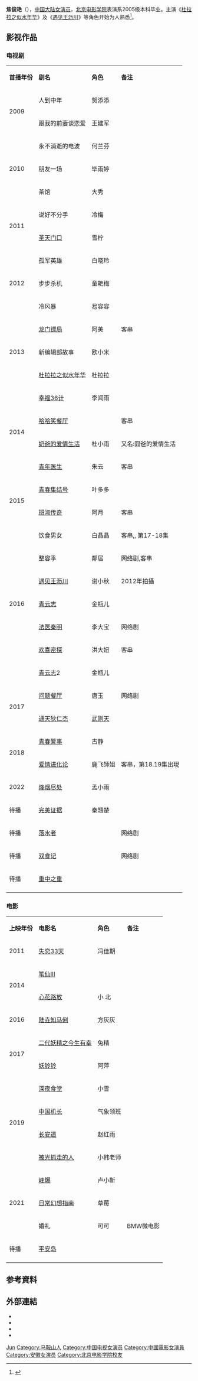 {{blpsources|time=2020-12-01}}
{{藝人
|姓名 =焦俊艳
|類型 = 女演員 
|圖片 =
|圖片尺寸 =
|圖片簡介 =
|羅馬拼音 = Jiao Jun Yan
|英文名 =
|暱稱 = 焦糖
|其他藝名 =
|國籍 ={{PRC}}
|民族 = [[漢族|漢族]]
|籍貫 = 
|出生日期 ={{birth_date_and_age|1987|5|6}} 
|出生地點 ={{CHN}}[[安徽省|安徽省]][[马鞍山市|马鞍山市]]
|職業 =演員
|語言 = [[普通話|普通話]],[[英语|英语]]
|教育程度 =[[北京电影学院|北京电影学院]]表演系
|配偶 =
|兒女 =
|父母 =
|音樂類型 =
|演奏樂器 =
|出道日期 =2009年
|出道作 =
|代表作 =《[[杜拉拉之似水年华|杜拉拉之似水年华]]》<BR>《[[青春集結號|青春集結號]]》<BR>《[[青春警事|青春警事]]》<BR>《[[問題餐廳_(網絡劇)|問題餐廳 (網絡劇)]]》|
|活躍年代 =
|唱片公司 =
|經紀公司 = 焦俊艳工作室
|網站 =
|相關團體 =
|獎項 =
|IMDb = 7596750
}}
'''焦俊艳'''（{{bd|1987年|5月6日|身高=1米63catIdx=J}}），[[中国大陆|中国大陆]][[女演员|女演员]]，[[北京电影学院|北京电影学院]]表演系2005级本科毕业。主演《[[杜拉拉之似水年华|杜拉拉之似水年华]]》及《[[遇见王沥川|遇见王沥川]]》等角色开始为人熟悉<REF>
{{Cite web |url=http://ent.163.com/14/0721/11/A1M4BO0K000300B1.html |title=《心花路放》焦俊艳谢宁浩 给机会"重新做人" |access-date=2014-07-25 |archive-date=2020-08-19 |archive-url=https://web.archive.org/web/20200819060039/http://ent.163.com/14/0721/11/A1M4BO0K000300B1.html |dead-url=no }}
</REF>。

==影视作品==
=== 电视剧 ===
{| class="wikitable"
|- style="background:pink; color:black" align="center"
|'''首播年份'''||'''剧名'''||'''角色'''||'''备注'''
|-
|rowspan=2|2009||人到中年||贺添添||
|-
|跟我的前妻谈恋爱||王建军||
|-
|rowspan=3|2010||永不消逝的电波||何兰芬||
|-
|朋友一场||毕雨婷||
|-
|茶馆||大秀||
|-
|rowspan=2|2011||说好不分手||冷梅||
|-
|[[圣天门口|圣天门口]]||雪柠||
|-
|rowspan=3|2012||孤军英雄||白晓玲||
|-
|步步杀机||童艳梅||
|-
|冷风暴||易容容||
|-
|rowspan=3|2013||[[龙门镖局|龙门镖局]]||阿美||客串
|-
|新编辑部故事||欧小米||
|-
|[[杜拉拉之似水年华|杜拉拉之似水年华]]||杜拉拉||
|-
|rowspan=4|2014||[[幸福36计|幸福36计]]||李闻雨||
|-
|[[哈哈笑餐厅|哈哈笑餐厅]]||  ||客串
|-
|[[奶爸的爱情生活|奶爸的爱情生活]] ||杜小雨||又名:囧爸的爱情生活
|-
|[[青年医生|青年医生]]||朱云||客串
|-
|rowspan=2|2015||[[青春集结号|青春集结号]]|| 叶多多  ||
|-
|[[班淑传奇|班淑传奇]]|| 阿月  || 客串
|-
|rowspan=7|2016||饮食男女||  白晶晶 || 客串,, 第17-18集
|-
|整容季||  鄰居|| 网络剧,客串
|-
|[[遇见王沥川|遇见王沥川]]||谢小秋|| 2012年拍攝
|-
|[[青云志|青云志]]||金瓶儿||
|-
|[[法医秦明_(网络剧)|法医秦明]]|| 李大宝||网络剧
|-
|[[欢喜密探|欢喜密探]]||洪大妞 ||客串
|-
|[[青云志|青云志]]2||金瓶儿||
|-
|rowspan=2|2017||[[问题餐厅_(网络剧)|问题餐厅]]||唐玉 ||网络剧
|-
|[[通天狄仁杰|通天狄仁杰]]||[[武则天|武则天]]   || 
|-
|rowspan=2|2018||[[青春警事|青春警事]]||古静 ||
|-
|[[爱情进化论|爱情进化论]]||鹿飞師姐 ||客串，第18.19集出現
|-
|2022||[[烽烟尽处|烽烟尽处]]||孟小雨 ||
|-
|待播||[[完美证据|完美证据]]||秦翘楚 ||
|-
|待播||[[落水者|落水者]]||  ||网络剧
|-
|待播||[[双食记|双食记]]||  ||网络剧
|-
|待播|| [[重中之重|重中之重]]||   ||
|-
|}

===电影===
{| class="wikitable"
|- style="background:pink; color:black" align="center"
| '''上映年份''' ||  '''电影名''' || '''角色''' ||'''备注'''
|-
|rowspan=1|2011||[[失恋33天_(电影)|失恋33天]] ||冯佳期||
|-
|rowspan=2|2014||[[笔仙III|笔仙III]] ||  ||
|-
|[[心花路放|心花路放]] ||小 北||
|-
|rowspan=1|2016||[[陆垚知马俐|陆垚知马俐]] ||方灰灰 ||
|-
|rowspan=2|2017||[[二代妖精之今生有幸|二代妖精之今生有幸]] ||兔精 ||
|-
|[[妖铃铃|妖铃铃]] ||阿萍 ||
|-
|rowspan=4|2019||[[深夜食堂_(2019年電影)|深夜食堂]]|| 小雪 ||
|-
|[[中国机长|中国机长]]|| 气象领班 ||
|-
|[[长安道|长安道]] || 赵红雨||
|-
| [[被光抓走的人|被光抓走的人]] ||小韩老师 ||
|-
|rowspan=3|2021||[[峰爆|峰爆]] ||卢小靳 ||
|-
| [[日常幻想指南|日常幻想指南]]|| 草莓 ||
|-
| 婚礼|| 可可 ||BMW微电影
|-
|待播||[[平安岛|平安岛]] || ||
|-
|}

== 参考資料 ==
{{reflist}}

==外部連結==
*{{Sinaweibo|jiaojunyan}}
*{{Sinablog|jiaojunyan}}
*{{instagram|jiaojunyan}}
*{{hkmdb name|61635}}

{{DEFAULTSORT:Jiao junyan}}
[[Category:焦姓|Jun]]
[[Category:马鞍山人|Category:马鞍山人]]
[[Category:中国电视女演员|Category:中国电视女演员]]
[[Category:中國電影女演員|Category:中國電影女演員]]
[[Category:安徽女演员|Category:安徽女演员]]
[[Category:北京电影学院校友|Category:北京电影学院校友]]